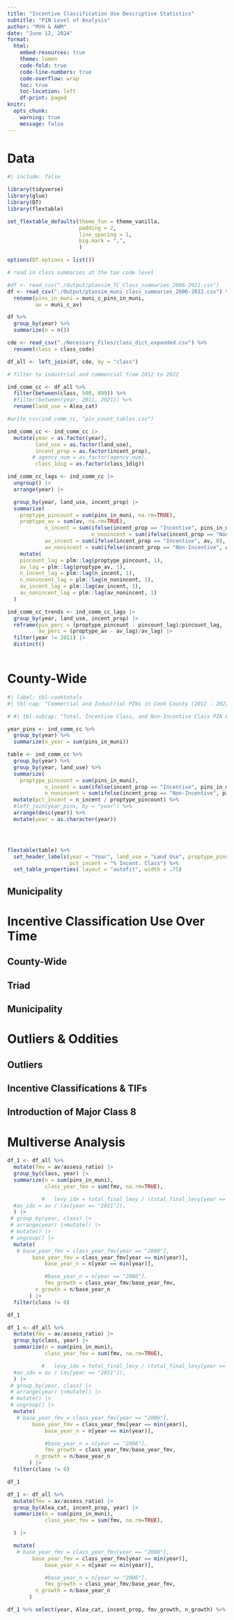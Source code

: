 ```yaml
---
title: "Incentive Classification Use Descriptive Statistics"
subtitle: "PIN Level of Analysis"
author: "MVH & AWM"
date: "June 12, 2024"
format: 
  html:
    embed-resources: true
    theme: lumen
    code-fold: true
    code-line-numbers: true
    code-overflow: wrap
    toc: true
    toc-location: left
    df-print: paged
knitr: 
  opts_chunk:
    warning: true
    message: false
---
```


# Data

```r
#| include: false

library(tidyverse)
library(glue)
library(DT)
library(flextable)

set_flextable_defaults(theme_fun = theme_vanilla, 
                       padding = 2,
                       line_spacing = 1,
                       big.mark = ",",
                       )

options(DT.options = list())

# read in class summaries at the tax code level

#df <- read_csv("./Output/ptaxsim_TC_Class_summaries_2006-2021.csv")
df <- read_csv("./Output/ptaxsim_muni_class_summaries_2006-2022.csv") %>%
  rename(pins_in_muni = muni_c_pins_in_muni,
         av = muni_c_av)

df %>%
  group_by(year) %>%
  summarize(n = n())

cde <- read_csv("./Necessary_Files/class_dict_expanded.csv") %>%
  rename(class = class_code)

df_all <- left_join(df, cde, by = "class")

# filter to industrial and commercial from 2012 to 2022

ind_comm_cc <- df_all %>%
  filter(between(class, 500, 899)) %>%
  #filter(between(year, 2011, 2021)) %>%
  rename(land_use = Alea_cat)

#write_csv(ind_comm_cc, "pin_count_tables.csv")

```

```r

ind_comm_cc <- ind_comm_cc |>
  mutate(year = as.factor(year),
         land_use = as.factor(land_use),
         incent_prop = as.factor(incent_prop),
        # agency_num = as.factor(agency_num),
         class_1dig = as.factor(class_1dig))

ind_comm_cc_lags <- ind_comm_cc |>
  ungroup() |>
  arrange(year) |>

  group_by(year, land_use, incent_prop) |>
  summarize(
    proptype_pincount = sum(pins_in_muni, na.rm=TRUE),
    proptype_av = sum(av, na.rm=TRUE),
            n_incent = sum(ifelse(incent_prop == "Incentive", pins_in_muni, 0), na.rm = TRUE),
                           n_nonincent = sum(ifelse(incent_prop == "Non-Incentive", pins_in_muni, 0), na.rm=TRUE),
            av_incent = sum(ifelse(incent_prop == "Incentive", av, 0), na.rm=TRUE),
            av_nonincent = sum(ifelse(incent_prop == "Non-Incentive", av, 0), na.rm=TRUE)) |>
    mutate(
    pincount_lag = plm::lag(proptype_pincount, 1),
    av_lag = plm::lag(proptype_av, 1),
    n_incent_lag = plm::lag(n_incent, 1),
    n_nonincent_lag = plm::lag(n_nonincent, 1),
    av_incent_lag = plm::lag(av_incent, 1),
    av_nonincent_lag = plm::lag(av_nonincent, 1)
  )

ind_comm_cc_trends <- ind_comm_cc_lags |>
  group_by(year, land_use, incent_prop) |>
  reframe(pin_perc = (proptype_pincount - pincount_lag)/pincount_lag,
          av_perc = (proptype_av - av_lag)/av_lag) |>
  filter(year != 2011) |>
  distinct()
  

```

# County-Wide

```r
#| label: tbl-cooktotals
#| tbl-cap: "Commercial and Industrial PINs in Cook County (2012 - 2022)"

# #| tbl-subcap: "Total, Incentive Class, and Non-Incentive Class PIN Counts"

year_pins <- ind_comm_cc %>%
  group_by(year) %>%
  summarize(n_year = sum(pins_in_muni))

table <- ind_comm_cc %>%
  group_by(year) %>%
  group_by(year, land_use) %>%
  summarize(
    proptype_pincount = sum(pins_in_muni),
            n_incent = sum(ifelse(incent_prop == "Incentive", pins_in_muni, 0)),
            n_nonincent = sum(ifelse(incent_prop == "Non-Incentive", pins_in_muni, 0))) %>%
  mutate(pct_incent = n_incent / proptype_pincount) %>%
  #left_join(year_pins, by = "year") %>%
  arrange(desc(year)) %>%
  mutate(year = as.character(year))




flextable(table) %>% 
  set_header_labels(year = "Year", land_use = "Land Use", proptype_pincount = 'Total', n_incent = "Incent. Class", n_nonincent = "No Incent. Class",
                    pct_incent = "% Incent. Class") %>%
  set_table_properties( layout = "autofit", width = .75)

```

## Municipality

# Incentive Classification Use Over Time

## County-Wide

## Triad

## Municipality

# Outliers & Oddities

## Outliers

## Incentive Classifications & TIFs

## Introduction of Major Class 8

# Multiverse Analysis

```r

df_1 <- df_all %>%
  mutate(fmv = av/assess_ratio) |>
  group_by(class, year) |>
  summarize(n = sum(pins_in_muni), 
            class_year_fmv = sum(fmv, na.rm=TRUE),

           #   levy_idx = total_final_levy / (total_final_levy[year == "2011"]),
  #av_idx = av / (av[year == "2011"]),
  ) |>
 # group_by(year, class) |>
 # arrange(year) |>mutate() |>
 # mutate() |>
 # ungroup() |>
  mutate(            
   # base_year_fmv = class_year_fmv[year == "2006"],
        base_year_fmv = class_year_fmv[year == min(year)],
            base_year_n = n[year == min(year)],

            #base_year_n = n[year == "2006"],
            fmv_growth = class_year_fmv/base_year_fmv,
         n_growth = n/base_year_n
       ) |>
  filter(class != 0)

df_1
```

```r

df_1 <- df_all %>%
  mutate(fmv = av/assess_ratio) |>
  group_by(class, year) |>
  summarize(n = sum(pins_in_muni), 
            class_year_fmv = sum(fmv, na.rm=TRUE),

           #   levy_idx = total_final_levy / (total_final_levy[year == "2011"]),
  #av_idx = av / (av[year == "2011"]),
  ) |>
 # group_by(year, class) |>
 # arrange(year) |>mutate() |>
 # mutate() |>
 # ungroup() |>
  mutate(            
   # base_year_fmv = class_year_fmv[year == "2006"],
        base_year_fmv = class_year_fmv[year == min(year)],
            base_year_n = n[year == min(year)],

            #base_year_n = n[year == "2006"],
            fmv_growth = class_year_fmv/base_year_fmv,
         n_growth = n/base_year_n
       ) |>
  filter(class != 0)

df_1
```
```r

df_1 <- df_all %>%
  mutate(fmv = av/assess_ratio) |>
  group_by(Alea_cat, incent_prop, year) |>
  summarize(n = sum(pins_in_muni), 
            class_year_fmv = sum(fmv, na.rm=TRUE),

  ) |>

  mutate(            
   # base_year_fmv = class_year_fmv[year == "2006"],
        base_year_fmv = class_year_fmv[year == min(year)],
            base_year_n = n[year == min(year)],

            #base_year_n = n[year == "2006"],
            fmv_growth = class_year_fmv/base_year_fmv,
         n_growth = n/base_year_n
       ) 

df_1 %>% select(year, Alea_cat, incent_prop, fmv_growth, n_growth) %>% filter(year == 2022)
```
